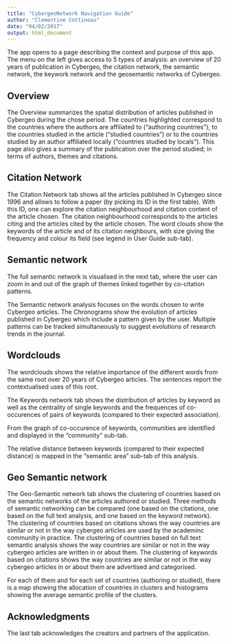 ```yaml
---
title: "CybergeoNetwork Navigation Guide"
author: "Clementine Cottineau"
date: "04/02/2017"
output: html_document
---
```


The app opens to a page describing the context and purpose of this app. The menu on the left gives access to 5 types of analysis: an overview of 20 years of publication in Cybergeo, the citation network, the semantic network, the keywork network and the geosemantic networks of Cybergeo.

## Overview

The Overview summarizes the spatial distribution of articles published in Cybergeo during the chose period. The countries highlighted correspond to the countries where the authors are affiliated to (“authoring countries”), to the countries studied in the article (“studied countries”) or to the countries studied by an author affiliated locally (“countries studied by locals”).
This page also gives a summary of the publication over the period studied; in terms of authors, themes and citations.

## Citation Network

The Citation Network tab shows all the articles published in Cybergeo since 1996 and allows to follow a paper (by picking its ID in the first table).
With this ID, one can explore the citation neighbourhood and citation content of the article chosen. The citation neighbourhood corresponds to the articles citing and the articles cited by the article chosen. The word clouds show the keywords of the article and of its citation neighbours, with size giving the frequency and colour its field (see legend in User Guide sub-tab).

## Semantic network

The full semantic network is visualised in the next tab, where the user can zoom in and out of the graph of themes linked together by co-citation patterns.

The Semantic network analysis focuses on the words chosen to write Cybergeo articles.
The Chronograms show the evolution of articles published in Cybergeo which include a pattern given by the user. Multiple patterns can be tracked simultaneously to suggest evolutions of research trends in the journal.

## Wordclouds

The wordclouds shows the relative importance of the different words from the same root over 20 years of Cybergeo articles. The sentences report the contextualised uses of this root.

The Keywords network tab shows the distribution of articles by keyword as well as the centrality of single keywords and the frequences of co-occurences of pairs of keywords (compared to their expected association).

From the graph of co-occurence of keywords, communities are identified and displayed in the “community” sub-tab. 

The relative distance between keywords (compared to their expected distance) is mapped in the “semantic area” sub-tab of this analysis.

## Geo Semantic network

The Geo-Semantic network tab shows the clustering of countries based on the semantic networks of the articles authored or studied. Three methods of semantic networking can be compared (one based on the citations, one based on the full text analysis, and one based on the keyword network). The clustering of countries based on citations shows the way countries are similar or not in the way cybergeo articles are used by the academinc community in practice. The clustering of countries based on full text semantic analysis shows the way countries are similar or not in the way cybergeo articles are written in or about them. The clustering of keywords based on citations shows the way countries are similar or not in the way cybergeo articles in or about them are advertised  and categorised.

For each of them and for each set of countries (authoring or studied), there is a map showing the allocation of countries in clusters and histograms showing the average semantic profile of the clusters.

## Acknowledgments

The last tab acknowledges the creators and partners of the application.

